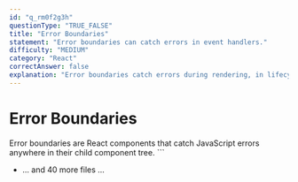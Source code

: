 ```yaml
---
id: "q_rm0f2g3h"
questionType: "TRUE_FALSE"
title: "Error Boundaries"
statement: "Error boundaries can catch errors in event handlers."
difficulty: "MEDIUM"
category: "React"
correctAnswer: false
explanation: "Error boundaries catch errors during rendering, in lifecycle methods, and in constructors, but NOT in event handlers."
---
```


# Error Boundaries

Error boundaries are React components that catch JavaScript errors anywhere in their child component tree.
\`\`\`

- ... and 40 more files ...
